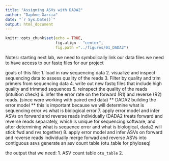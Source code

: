 ```yaml
---
title: "Assigning ASVs with DADA2"
author: "Daphne Garcia"
date: "`r Sys.Date()`"
output: html_document
---
```




```r
knitr::opts_chunk$set(echo = TRUE,
                      fig.align - "center",
                      fig.path ="../figures/01_DADA2")
```


Notes: starting next lab, we need to symbolically link our data files
we need to have access to our fastq files for our project

goals of this file: 
1. load in raw sequencing data
2. visualize and inspect sequencing data to assess quality of the reads
3. Filter by quality and trim primers from sequencing data
4. write out new fastq files that include high quality and trimmed sequences
5. reinspect the quality of the reads (intuition check)
6. infer the error rate on the forward (R1) and reverse (R2) reads. (since were working with paired end data) 
** DADA2 building the error model ** this is important because we will determine what is sequencing error vs what is biological error
7. apply error model and infer ASVs on forward and reverse reads individually (DADA2 treats forward and reverse reads separately, which is unique for sequencing software, and after determining what is sequence error and what is biological, dada2 will stick fwd and rvs together)
8. apply error model and infer ASVs on forward and reverse reads individually
merge forwad and reverse ASVs into contiguous asvs
generate an asv count table (otu_table for phyloseq)

the output that we need: 
1. ASV count table `otu_table`
2. 

